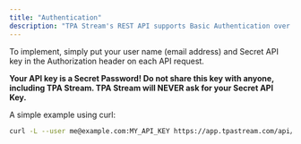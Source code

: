 ```yaml
---
title: "Authentication"
description: "TPA Stream's REST API supports Basic Authentication over HTTPS using your Secret API Key."
---
```


To implement, simply put your user name (email address) and Secret API key in
the Authorization header on each API request.

**Your API key is a Secret Password! Do not share this key with anyone,
including TPA Stream. TPA Stream will NEVER ask for your Secret API Key.**

A simple example using curl:

```bash
curl -L --user me@example.com:MY_API_KEY https://app.tpastream.com/api/claims
```
